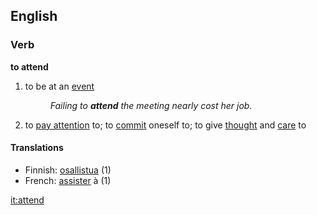 ==English==
===Verb===
'''to attend'''
#to be at an [[event]]
#:''Failing to '''attend''' the meeting nearly cost her job.''
#to [[pay attention]] to; to [[commit]] oneself to; to give [[thought]] and [[care]] to

====Translations====
*Finnish: [[osallistua]] (1)
*French: [[assister]] à (1)

[[it:attend]]